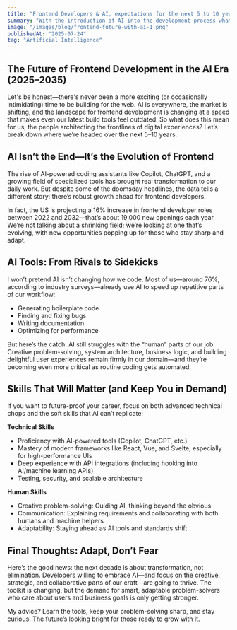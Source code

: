 ```yaml
---
title: "Frontend Developers & AI, expectations for the next 5 to 10 years"
summary: "With the introduction of AI into the development process what can we expect as frontend developers?"
image: "/images/blog/frontend-future-with-ai-1.png"
publishedAt: "2025-07-24"
tag: "Artificial Intelligence"
---
```


## The Future of Frontend Development in the AI Era (2025–2035)

Let's be honest—there's never been a more exciting (or occasionally intimidating) time to be building for the web. 
AI is everywhere, the market is shifting, and the landscape for frontend development is changing at a speed that makes even our latest build tools feel outdated. 
So what does this mean for us, the people architecting the frontlines of digital experiences? Let’s break down where we’re headed over the next 5–10 years.

## AI Isn’t the End—It’s the Evolution of Frontend

The rise of AI-powered coding assistants like Copilot, ChatGPT, and a growing field of specialized tools has brought real transformation to our daily work. 
But despite some of the doomsday headlines, the data tells a different story: there’s robust growth ahead for frontend developers.

In fact, the US is projecting a 16% increase in frontend developer roles between 2022 and 2032—that’s about 19,000 new openings each year. 
We’re not talking about a shrinking field; we’re looking at one that’s evolving, with new opportunities popping up for those who stay sharp and adapt.

## AI Tools: From Rivals to Sidekicks

I won’t pretend AI isn’t changing how we code. Most of us—around 76%, according to industry surveys—already use AI to speed up repetitive parts of our workflow:

* Generating boilerplate code
* Finding and fixing bugs
* Writing documentation
* Optimizing for performance

But here’s the catch: AI still struggles with the “human” parts of our job. 
Creative problem-solving, system architecture, business logic, and building delightful user experiences remain firmly in our domain—and they’re becoming even 
more critical as routine coding gets automated.

## Skills That Will Matter (and Keep You in Demand)

If you want to future-proof your career, focus on both advanced technical chops and the soft skills that AI can’t replicate:

**Technical Skills**
* Proficiency with AI-powered tools (Copilot, ChatGPT, etc.)
* Mastery of modern frameworks like React, Vue, and Svelte, especially for high-performance UIs
* Deep experience with API integrations (including hooking into AI/machine learning APIs)
* Testing, security, and scalable architecture

**Human Skills**
* Creative problem-solving: Guiding AI, thinking beyond the obvious
* Communication: Explaining requirements and collaborating with both humans and machine helpers
* Adaptability: Staying ahead as AI tools and standards shift

## Final Thoughts: Adapt, Don’t Fear

Here’s the good news: the next decade is about transformation, not elimination. 
Developers willing to embrace AI—and focus on the creative, strategic, and collaborative parts of our craft—are going to thrive. 
The toolkit is changing, but the demand for smart, adaptable problem-solvers who care about users and business goals is only getting stronger.

My advice? Learn the tools, keep your problem-solving sharp, and stay curious. The future’s looking bright for those ready to grow with it.